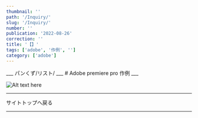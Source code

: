 ```yaml
---
thumbnail: ''
path: '/Inquiry/'
slug: '/Inquiry/'
number: ''
publication: '2022-08-26'
correction: ''
title: '【】'
tags: ['adobe', '作例', '']
category: ['adobe']
---
```




<Layout>
___
パンくず/リスト/
___
# Adobe premiere pro 作例
___

![Alt text here](../../images/pr_image/pre.png)


___
<Link to="/">サイトトップへ戻る</Link>

___

</Layout>
